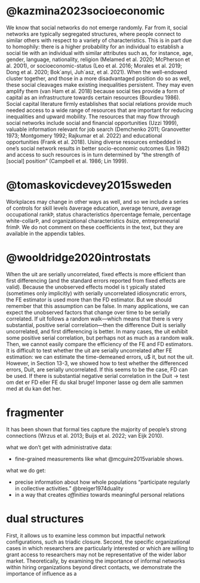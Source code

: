 
# @kazmina2023socioeconomic

We know that social networks do not emerge randomly. Far from it, social networks are typically segregated structures, where people connect to similar others with respect to a variety of characteristics. This is in part due to homophily: there is a higher probability for an individual to establish a social tie with an individual with similar attributes such as, for instance, age, gender, language, nationality, religion (Melamed et al. 2020; McPherson et al. 2001), or socioeconomic-status (Leo et al. 2016; Morales et al. 2019; Dong et al. 2020; Bok´anyi, Juh´asz, et al. 2021). When the well-endowed cluster together, and those in a more disadvantaged position do so as well, these social cleavages make existing inequalities persistent. They may even amplify them (van Ham et al. 2018) because social ties provide a form of capital as an infrastructure towards certain resources (Bourdieu 1986). Social capital literature firmly establishes that social relations provide much needed access to a wide range of resources that are important for reducing inequalities and upward mobility. The resources that may flow through social networks include social and financial opportunities (Uzzi 1999), valuable information relevant for job search (Demchenko 2011; Granovetter 1973; Montgomery 1992; Rajkumar et al. 2022) and educational opportunities (Frank et al. 2018). Using diverse resources embedded in one’s social network results in better socio-economic outcomes (Lin 1982) and access to such resources is in turn determined by “the strength of [social] position” (Campbell et al. 1986; Lin 1999). 

# @tomaskovicdevey2015sweden

Workplaces may change in other ways as well, and so we include a series of controls for skill levels ðaverage education, average tenure, average occupational rankÞ, status characteristics ðpercentage female, percentage white-collarÞ, and organizational characteristics ðsize, entrepreneurial frimÞ. We do not comment on these coefficients in the text, but they are available in the appendix tables. 

# @wooldridge2020introstats

When the uit are serially uncorrelated, fixed effects is more efficient than first differencing (and  the standard errors reported from fixed effects are valid). Because the unobserved effects model is  t ypically stated (sometimes only implicitly) with serially uncorrelated idiosyncratic errors, the FE  estimator is used more than the FD estimator. But we should remember that this assumption can be  false. In many applications, we can expect the unobserved factors that change over time to be serially  correlated. If uit follows a random walk—which means that there is very substantial, positive serial  correlation—then the difference Duit is serially uncorrelated, and first differencing is better. In many  cases, the uit exhibit some positive serial correlation, but perhaps not as much as a random walk.  Then, we cannot easily compare the efficiency of the FE and FD estimators. It is difficult to test whether the uit are serially uncorrelated after FE estimation: we can estimate the time-demeaned errors, u$ it, but not the uit. However, in Section 13-3, we showed how to test  whether the differenced errors, Duit, are serially uncorrelated. If this seems to be the case, FD can be  used. If there is substantial negative serial correlation in the Duit
-> test om det er FD eller FE du skal bruge! Imponer lasse og dem alle sammen med at du kan det her.

# fragmenter

It has been shown that formal ties capture the majority of people’s strong connections (Wrzus et al. 2013; Buijs et al. 2022; van Eijk 2010). 


what we don't get with administrative data: 

- fine-grained measurements like what @mcguire2015variable shows.

what we do get:

- precise information about how whole populations "participate regularly in collective activities." @breiger1974duality
- in a way that creates *affinities* towards meaningful personal relations 



# dual structures


First, it allows us to examine less common but impactful network configurations, such as triadic closure. Second, the specific organizational cases in which researchers are particularly interested or which are willing to grant access to researchers may not be representative of the wider labor market. Theoretically, by examining the importance of informal networks within hiring organizations beyond direct contacts, we demonstrate the importance of influence as a 

